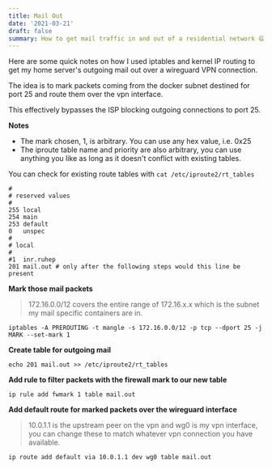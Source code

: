 ```yaml
---
title: Mail Out
date: '2021-03-21'
draft: false
summary: How to get mail traffic in and out of a residential network 😄
---
```


Here are some quick notes on how I used iptables and kernel IP routing to get my home server's outgoing mail out over a wireguard VPN connection.

The idea is to mark packets coming from the docker subnet destined for port 25 and route them over the vpn interface.

This effectively bypasses the ISP blocking outgoing connections to port 25.

**Notes**

- The mark chosen, 1, is arbitrary. You can use any hex value, i.e. 0x25
- The iproute table name and priority are also arbitrary, you can use anything you like as long as it doesn't conflict with existing tables.

You can check for existing route tables with `cat /etc/iproute2/rt_tables`

```
#
# reserved values
#
255	local
254	main
253	default
0	unspec
#
# local
#
#1	inr.ruhep
201 mail.out # only after the following steps would this line be present
```

**Mark those mail packets**

> 172.16.0.0/12 covers the entire range of 172.16.x.x which is the subnet my mail specific containers are in.

`iptables -A PREROUTING -t mangle -s 172.16.0.0/12 -p tcp --dport 25 -j MARK --set-mark 1`

**Create table for outgoing mail**

`echo 201 mail.out >> /etc/iproute2/rt_tables`

**Add rule to filter packets with the firewall mark to our new table**

`ip rule add fwmark 1 table mail.out`

**Add default route for marked packets over the wireguard interface**

> 10.0.1.1 is the upstream peer on the vpn and wg0 is my vpn interface, you can change these to match whatever vpn connection you have available.

`ip route add default via 10.0.1.1 dev wg0 table mail.out`
